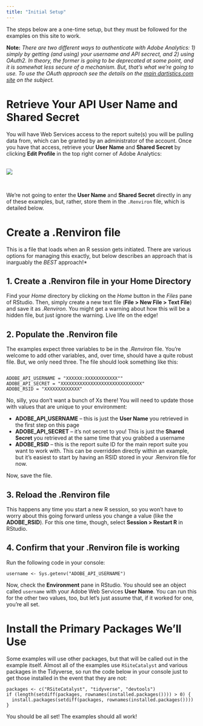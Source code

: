 ```yaml
---
title: "Initial Setup"
---
```


The steps below are a one-time setup, but they must be followed for the examples on this site to work.

**Note:** _There are two different ways to authenticate with Adobe Analytics: 1) simply by getting (and using) your username and API secrect, and 2) using OAuth2. In theory, the former is going to be deprecated at some point, and it is somewhat less secure of a mechanism. But, that's what we're going to use. To use the OAuth approach see the details on the [main dartistics.com site](http://www.dartistics.com/api-adobe-analytics.html#authentication_-_new) on the subject._

# Retrieve Your API User Name and Shared Secret
You will have Web Services access to the report suite(s) you will be pulling data from, which can be granted by an administrator of the account. Once you have that access, retrieve your **User Name** and **Shared Secret** by clicking **Edit Profile** in the top right corner of Adobe Analytics:

<br><div align="center">![](images/adobe_api_credentials.png)</div><br>

We're not going to enter the **User Name** and **Shared Secret** directly in any of these examples, but, rather, store them in the `.Renviron` file, which is detailed below. 

# Create a .Renviron file
This is a file that loads when an R session gets initiated. There are various options for managing this exactly, but below describes an approach that is inarguably the *BEST* approach!*

## 1. Create a .Renviron file in your Home Directory
Find your *Home* directory by clicking on the *Home* button in the *Files* pane of RStudio. Then, simply create a new text file (**File > New File > Text File**) and save it as *.Renviron*. You might get a warning about how this will be a hidden file, but just ignore the warning. Live life on the edge!

## 2. Populate the .Renviron file
The examples expect three variables to be in the *.Renviron* file. You're welcome to add other variables, and, over time, should have a quite robust file. But, we only need three. The file should look something like this:

```

ADOBE_API_USERNAME = "XXXXXX:XXXXXXXXXXXX""
ADOBE_API_SECRET = "XXXXXXXXXXXXXXXXXXXXXXXXXXXXXX"
ADOBE_RSID = "XXXXXXXXXXXXX"

```
No, silly, you don't want a bunch of Xs there! You will need to update those with values that are unique to your environment:

* **ADOBE_API_USERNAME** -- this is just the **User Name** you retrieved in the first step on this page
* **ADOBE_API_SECRET** -- it's not secret to you! This is just the **Shared Secret** you retrieved at the same time that you grabbed a username
* **ADOBE_RSID** -- this is the report suite ID for the main report suite you want to work with. This can be overridden directly within an example, but it's easiest to start by having an RSID stored in your .Renviron file for now.

Now, save the file.

## 3. Reload the .Renviron file
This happens any time you start a new R session, so you won't have to worry about this going forward unless you change a value (like the **ADOBE_RSID**). For this one time, though, select **Session > Restart R** in RStudio.

## 4. Confirm that your .Renviron file is working
Run the following code in your console:

```
username <- Sys.getenv("ADOBE_API_USERNAME")
```

Now, check the **Environment** pane in RStudio. You should see an object called `username` with your Adobe Web Services **User Name**. You can run this for the other two values, too, but let's just assume that, if it worked for one, you're all set.

# Install the Primary Packages We'll Use

Some examples will use other packages, but that will be called out in the example itself. Almost all of the examples use `RSiteCatalyst` and various packages in the Tidyverse, so run the code below in your console just to get those installed in the event that they are not:

```
packages <- c("RSiteCatalyst", "tidyverse", "devtools")
if (length(setdiff(packages, rownames(installed.packages()))) > 0) {
  install.packages(setdiff(packages, rownames(installed.packages())))  
}
```

You should be all set! The examples should all work!